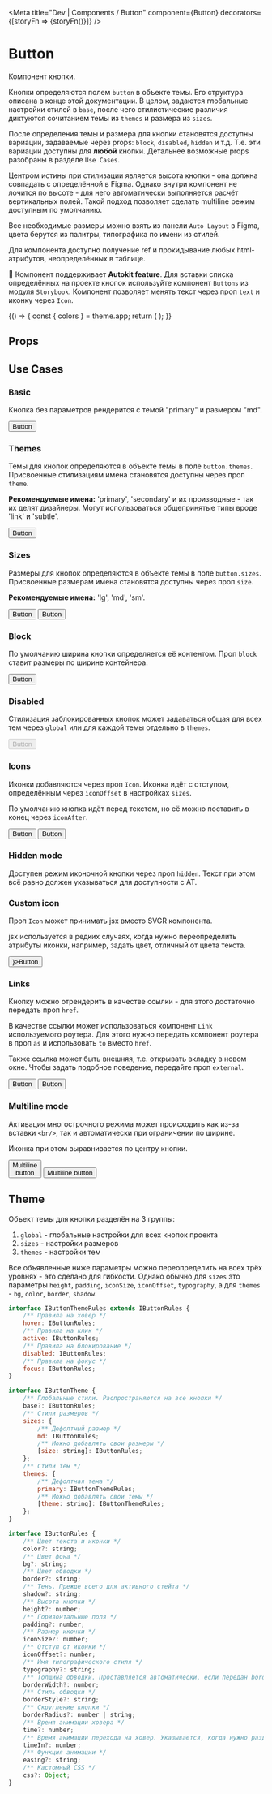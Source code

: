 
<Meta
    title="Dev | Components / Button"
    component={Button}
    decorators={[storyFn => <CenteredContainer>{storyFn()}</CenteredContainer>]}
/>

# Button

Компонент кнопки.

Кнопки определяются полем `button` в объекте темы. Его структура описана в конце этой документации. В целом, задаются глобальные настройки стилей в `base`, после чего стилистические различия диктуются сочитанием темы из `themes` и размера из `sizes`.

После определения темы и размера для кнопки становятся доступны вариации, задаваемые через props: `block`, `disabled`, `hidden` и т.д. Т.е. эти вариации доступны для **любой** кнопки. Детальнее возможные props разобраны в разделе `Use Cases`.

Центром истины при стилизации является высота кнопки - она должна совпадать с определённой в Figma. Однако внутри компонент не лочится по высоте - для него автоматически выполняется расчёт вертикальных полей. Такой подход позволяет сделать multiline режим доступным по умолчанию.

Все необходимые размеры можно взять из панели `Auto Layout` в Figma, цвета берутся из палитры, типографика по имени из стилей.

Для компонента доступно получение ref и прокидывание любых html-атрибутов, неопределённых в таблице.

🤩 Компонент поддерживает **Autokit feature**. Для вставки списка определённых на проекте кнопок используйте компонент `Buttons` из модуля `Storybook`. Компонент позволяет менять текст через проп `text` и иконку через `Icon`.

<Story name="Knobs">
    {() => {
        const { colors } = theme.app;
        return (
            <Button
                theme={radios('theme', ['primary', 'secondary'], 'primary')}
                size={radios('size', ['lg', 'md', 'sm'], 'md')}
                block={boolean('block', false)}
                disabled={boolean('disabled', false)}
                Icon={boolean('icon', false) && PlusIcon}
                iconAfter={boolean('iconAfter', false)}
                hidden={boolean('hidden', false)}
                onClick={action('onClick')}
                themeObj={boolean('Use custom theme', false) ? object('themeObj', {
                    base: {
                        css: {
                            ':focus': {
                                outlineOffset: 2,
                                outlineColor: colors.brand,
                            },
                        },
                    },
                    sizes: {
                        lg: {
                            height: major(8),
                            padding: major(3),
                            iconSize: minor(9),
                            iconOffset: major(1),
                            typography: 'buttonLg',
                            borderRadius: 32,
                        },
                        md: {
                            height: major(6),
                            padding: major(3),
                            iconSize: major(3),
                            iconOffset: major(1),
                            typography: 'buttonMd',
                            borderRadius: 24,
                        },
                        sm: {
                            height: major(5),
                            padding: major(2),
                            iconSize: minor(3),
                            iconOffset: major(1),
                            typography: 'buttonSm',
                            borderRadius: 24,
                        },
                    },
                    themes: {
                        primary: {
                            color: colors.white,
                            bg: colors.brand,
                            hover: {
                                bg: colors.brandHover,
                            },
                            active: {
                                border: 'transparent',
                                shadow:
                                    'inset 0px 3px 2px rgba(0, 0, 0, 0.1), inset 0px 5px 5px rgba(0, 0, 0, 0.1), inset 0px 1px 1px rgba(0, 0, 0, 0.2)',
                            },
                            disabled: {
                                bg: colors.grey70,
                                color: colors.grey40,
                            },
                        },
                        secondary: {
                            color: colors.brand,
                            border: colors.brand,
                            bg: colors.white,
                            hover: {
                                color: colors.brandHover,
                                border: colors.brandHover,
                            },
                            active: {
                                bg: colors.grey90,
                                border: 'transparent',
                                shadow:
                                    'inset 0px 3px 2px rgba(0, 0, 0, 0.1), inset 0px 5px 5px rgba(0, 0, 0, 0.1), inset 0px 1px 1px rgba(0, 0, 0, 0.2)',
                            },
                            disabled: {
                                border: colors.grey60,
                                color: colors.grey40,
                            },
                        },
                    },
                }) : undefined}
            >
                {text('children', 'Button')}
            </Button>
        );
    }}
</Story>

## Props

<Props of={ButtonProps} />

## Use Cases

### Basic

Кнопка без параметров рендерится с темой "primary" и размером "md".

<Preview>
    <Story name="Basic">
        <Button>Button</Button>
    </Story>
</Preview>

### Themes

Темы для кнопок определяются в объекте темы в поле `button.themes`. Присвоенные стилизациям имена становятся доступны через проп `theme`.

**Рекомендуемые имена:** 'primary', 'secondary' и их производные - так их делят дизайнеры. Могут использоваться общепринятые типы вроде 'link' и 'subtle'.

<Preview>
    <Story id="dev-components-button--basic" />
    <Story name="Secondary theme">
        <Button theme="secondary">Button</Button>
    </Story>
</Preview>

### Sizes

Размеры для кнопок определяются в объекте темы в поле `button.sizes`. Присвоенные размерам имена становятся доступны через проп `size`.

**Рекомендуемые имена:** 'lg', 'md', 'sm'.

<Preview>
    <Story name="Large size">
        <Button size="lg">Button</Button>
    </Story>
    <Story id="dev-components-button--basic" />
    <Story name="Small size">
        <Button size="sm">Button</Button>
    </Story>
</Preview>

### Block

По умолчанию ширина кнопки определяется её контентом. Проп `block` ставит размеры по ширине контейнера.

<Preview>
    <Story name="Block">
        <Button block>Button</Button>
    </Story>
</Preview>

### Disabled

Стилизация заблокированных кнопок может задаваться общая для всех тем через `global` или для каждой темы отдельно в `themes`.

<Preview>
    <Story name="Disabled">
        <Button disabled>Button</Button>
    </Story>
</Preview>

### Icons

Иконки добавляются через проп `Icon`. Иконка идёт с отступом, определённым через `iconOffset` в настройках `sizes`.

По умолчанию кнопка идёт перед текстом, но её можно поставить в конец через `iconAfter`.

<Preview>
    <Story name="With icon (before)">
        <Button Icon={PlusIcon}>Button</Button>
    </Story>
    <Story name="With icon (after)">
        <Button Icon={PlusIcon} iconAfter>Button</Button>
    </Story>
</Preview>

### Hidden mode

Доступен режим иконочной кнопки через проп `hidden`. Текст при этом всё равно должен указываться для доступности с AT.

<Preview>
    <Story name="Hidden mode">
        <Button Icon={PlusIcon} hidden>Button</Button>
    </Story>
</Preview>

### Custom icon

Проп `Icon` может принимать jsx вместо SVGR компонента.

jsx используется в редких случаях, когда нужно переопределить атрибуты иконки, например, задать цвет, отличный от цвета текста.

<Preview>
    <Story name="Custom icon">
        <Button Icon={<PlusIcon fill={theme.app.colors.brandSecond} />}>Button</Button>
    </Story>
</Preview>

### Links

Кнопку можно отрендерить в качестве ссылки - для этого достаточно передать проп `href`.

В качестве ссылки может использоваться компонент `Link` используемого роутера. Для этого нужно передать компонент роутера в проп `as` и использовать `to` вместо `href`.

Также ссылка может быть внешняя, т.е. открывать вкладку в новом окне. Чтобы задать подобное поведение, передайте проп `external`.

<Preview>
    <Story name="Link">
        <Button href="http://greensight.pro">Button</Button>
    </Story>
    <Story name="External link">
        <Button href="http://greensight.pro" external>Button</Button>
    </Story>
</Preview>

### Multiline mode

Активация многострочного режима может происходить как из-за вставки `<br/>`, так и автоматически при ограничении по ширине.

Иконка при этом выравнивается по центру кнопки.

<Preview>
    <Story name="Multiline mode (br)">
        <Button>Multiline<br/>button</Button>
    </Story>
    <Story name="Multiline mode (fixed width)">
        <Button css={{width: major(14)}}>Multiline button</Button>
    </Story>
</Preview>

## Theme

Объект темы для кнопки разделён на 3 группы:

1. `global` - глобальные настройки для всех кнопок проекта
1. `sizes` - настройки размеров
1. `themes` - настройки тем

Все объявленные ниже параметры можно переопределить на всех трёх уровнях - это сделано для гибкости. Однако обычно для `sizes` это параметры `height`, `padding`, `iconSize`, `iconOffset`, `typography`, а для `themes` - `bg`, `color`, `border`, `shadow`.

```js
interface IButtonThemeRules extends IButtonRules {
    /** Правила на ховер */
    hover: IButtonRules;
    /** Правила на клик */
    active: IButtonRules;
    /** Правила на блокирование */
    disabled: IButtonRules;
    /** Правила на фокус */
    focus: IButtonRules;
}

interface IButtonTheme {
    /** Глобальные стили. Распространяются на все кнопки */
    base?: IButtonRules;
    /** Стили размеров */
    sizes: {
        /** Дефолтный размер */
        md: IButtonRules;
        /** Можно добавлять свои размеры */
        [size: string]: IButtonRules;
    };
    /** Стили тем */
    themes: {
        /** Дефолтная тема */
        primary: IButtonThemeRules;
        /** Можно добавлять свои темы */
        [theme: string]: IButtonThemeRules;
    };
}

interface IButtonRules {
    /** Цвет текста и иконки */
    color?: string;
    /** Цвет фона */
    bg?: string;
    /** Цвет обводки */
    border?: string;
    /** Тень. Прежде всего для активного стейта */
    shadow?: string;
    /** Высота кнопки */
    height?: number;
    /** Горизонтальные поля */
    padding?: number;
    /** Размер иконки */
    iconSize?: number;
    /** Отступ от иконки */
    iconOffset?: number;
    /** Имя типографического стиля */
    typography?: string;
    /** Толщина обводки. Проставляется автоматически, если передан border */
    borderWidth?: number;
    /** Стиль обводки */
    borderStyle?: string;
    /** Скругление кнопки */
    borderRadius?: number | string;
    /** Время анимации ховера */
    time?: number;
    /** Время анимации перехода на ховер. Указывается, когда нужно разделить тайминги входа/выхода */
    timeIn?: number;
    /** Функция анимации */
    easing?: string;
    /** Кастомный CSS */
    css?: Object;
}
```

